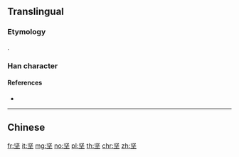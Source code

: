 {{character info/new}}
{{also|堅}}
==Translingual==

===Etymology===
{{Han simp|堅|f=臣|t=⿰丨丨}}.

===Han character===
{{Han char|rn=32|rad=土|as=04|sn=7|four=|canj=LEG|ids=⿱⿲丨丨又土}}

====References====
* {{Han ref|kx=0226.101|dkj=04963|dj=0461.180|hdz=10422.140|uh=575A|ud=22362}}

----

==Chinese==
{{zh-see|堅}}

[[fr:坚]]
[[it:坚]]
[[mg:坚]]
[[no:坚]]
[[pl:坚]]
[[th:坚]]
[[chr:坚]]
[[zh:坚]]